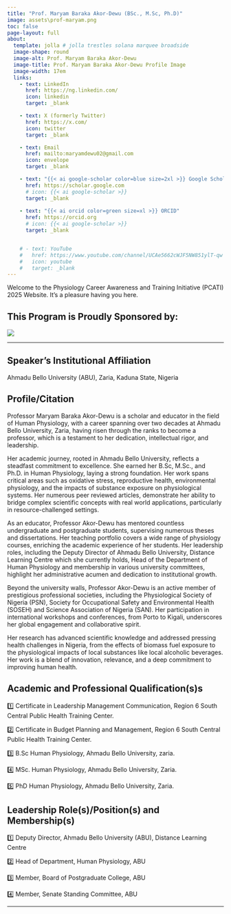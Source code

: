 ```yaml
---
title: "Prof. Maryam Baraka Akor-Dewu (BSc., M.Sc, Ph.D)"
image: assets\prof-maryam.png
toc: false
page-layout: full
about: 
  template: jolla # jolla trestles solana marquee broadside
  image-shape: round
  image-alt: Prof. Maryam Baraka Akor-Dewu
  image-title: Prof. Maryam Baraka Akor-Dewu Profile Image
  image-width: 17em
  links:
    - text: LinkedIn
      href: https://ng.linkedin.com/
      icon: linkedin
      target: _blank

    - text: X (formerly Twitter)
      href: https://x.com/
      icon: twitter
      target: _blank

    - text: Email
      href: mailto:maryamdewu02@gmail.com
      icon: envelope
      target: _blank

    - text: "{{< ai google-scholar color=blue size=2xl >}} Google Scholar"
      href: https://scholar.google.com
      # icon: {{< ai google-scholar >}}
      target: _blank
    
    - text: "{{< ai orcid color=green size=xl >}} ORCID"
      href: https://orcid.org
      # icon: {{< ai google-scholar >}}
      target: _blank


    # - text: YouTube
    #   href: https://www.youtube.com/channel/UCAe5662cWJF5NW851ylT-qw
    #   icon: youtube
    #   target: _blank
---
```



Welcome to the Physiology Career Awareness and Training Initiative (PCATI) 2025 Website. It's a pleasure having you here.

**This Program is Proudly Sponsored by:**
---

![](assets\the-physiological-society-logo.png)

---

::: callout-important
## Speaker's Institutional Affiliation

Ahmadu Bello University (ABU), Zaria, Kaduna State, Nigeria
:::
## Profile/Citation

Professor Maryam Baraka Akor-Dewu is a scholar and educator in the field of Human Physiology, with a career spanning over two decades at Ahmadu Bello University, Zaria, having risen through the ranks to become a professor, which is a testament to her dedication, intellectual rigor, and leadership.

Her academic journey, rooted in Ahmadu Bello University, reflects a steadfast commitment to excellence. She earned her B.Sc, M.Sc., and Ph.D. in Human Physiology, laying a strong foundation. Her work spans critical areas such as oxidative stress, reproductive health, environmental physiology, and the impacts of substance exposure on physiological systems. Her numerous peer reviewed articles, demonstrate her ability to bridge complex scientific concepts with real world applications, particularly in resource-challenged settings.

As an educator, Professor Akor-Dewu has mentored countless undergraduate and postgraduate students, supervising numerous theses and dissertations. Her teaching portfolio covers a wide range of physiology courses, enriching the academic experience of her students. Her leadership roles, including the Deputy Director of Ahmadu Bello University, Distance Learning Centre which she currently holds, Head of the Department of Human Physiology and membership in various university committees, highlight her administrative acumen and dedication to institutional growth.

Beyond the university walls, Professor Akor-Dewu is an active member of prestigious professional societies, including the Physiological Society of Nigeria (PSN), Society for Occupational Safety and Environmental Health (SOSEH) and Science Association of Nigeria (SAN). Her participation in international workshops and conferences, from Porto to Kigali, underscores her global engagement and collaborative spirit.

Her research has advanced scientific knowledge and addressed pressing health challenges in Nigeria, from the effects of biomass fuel exposure to the physiological impacts of local substances like local alcoholic beverages. Her work is a blend of innovation, relevance, and a deep commitment to improving human health.

## Academic and Professional Qualification(s)s

1️⃣ Certificate in Leadership Management Communication, Region 6 South Central Public Health Training Center.

2️⃣ Certificate in Budget Planning and Management, Region 6 South Central Public Health Training Center.

3️⃣ B.Sc Human Physiology, Ahmadu Bello University, zaria.

4️⃣ MSc. Human Physiology, Ahmadu Bello University, Zaria.

5️⃣ PhD Human Physiology, Ahmadu Bello University, Zaria.

## Leadership Role(s)/Position(s) and Membership(s)

1️⃣ Deputy Director, Ahmadu Bello University (ABU), Distance Learning Centre

2️⃣ Head of Department, Human Physiology, ABU

3️⃣ Member, Board of Postgraduate College, ABU

4️⃣ Member, Senate Standing Committee, ABU

<!-- **Role:** Teaching and Research 

**Teaching Focus:** Training Medical, Allied Health Sciences and core Physiology and Anatomy students.

**Research Focus:** Investigating population specific mutations associated with cardiovascular and other diseases of public health concern

## Current Research Projects
➡️ Investigating genetic predisposition to preeclampsia in Northern Nigeria

➡️ Population Specific Mutations linked to familial hypercholesterolemia. -->

---